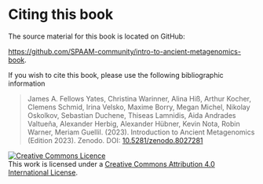 # Citing this book  {.unnumbered}

The source material for this book is located on GitHub:

[https://github.com/SPAAM-community/intro-to-ancient-metagenomics-book](https://github.com/SPAAM-community/intro-to-ancient-metagenomics-book).

If you wish to cite this book, please use the following bibliographic information

> James A. Fellows Yates, Christina Warinner, Alina Hiß, Arthur Kocher, Clemens Schmid, Irina Velsko, Maxime Borry, Megan Michel, Nikolay Oskolkov, Sebastian Duchene, Thiseas Lamnidis, Aida Andrades Valtueña, Alexander Herbig, Alexander Hübner, Kevin Nota, Robin Warner, Meriam Guellil. (2023). Introduction to Ancient Metagenomics (Edition 2023). Zenodo. DOI: [10.5281/zenodo.8027281](https://doi.org/10.5281/zenodo.8027281)

<!-- TODO Update authors after each summer school -->

<a rel="license" href="http://creativecommons.org/licenses/by/4.0/"><img alt="Creative Commons Licence" style="border-width:0" src="https://i.creativecommons.org/l/by/4.0/88x31.png" /></a><br />This work is licensed under a <a rel="license" href="http://creativecommons.org/licenses/by/4.0/">Creative Commons Attribution 4.0 International License</a>.